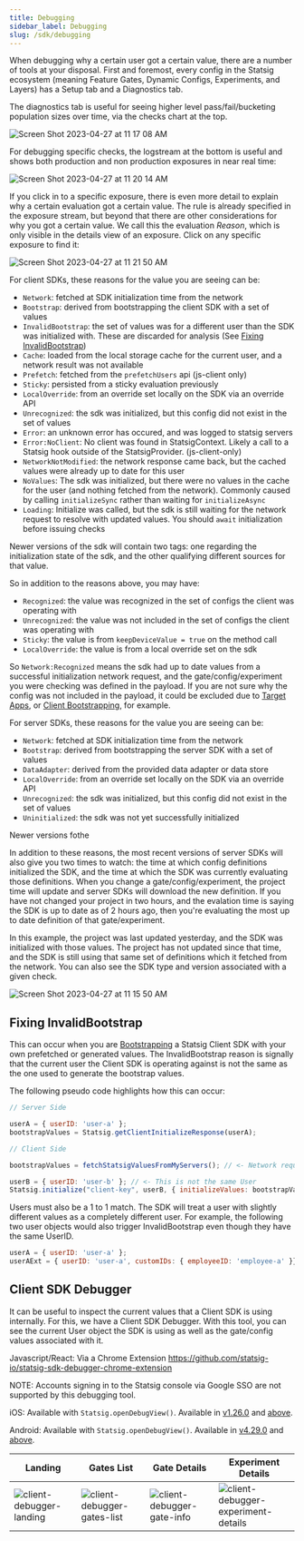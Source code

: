```yaml
---
title: Debugging
sidebar_label: Debugging
slug: /sdk/debugging
---
```


When debugging why a certain user got a certain value, there are a number of tools at your disposal.  First and foremost, every config
in the Statsig ecosystem (meaning Feature Gates, Dynamic Configs, Experiments, and Layers) has a Setup tab and a Diagnostics tab.

The diagnostics tab is useful for seeing higher level pass/fail/bucketing population sizes over time, via the checks chart at the top.

![Screen Shot 2023-04-27 at 11 17 08 AM](https://user-images.githubusercontent.com/74584483/234955649-7ddef621-397a-44e5-b864-fa0abc29310f.png)

For debugging specific checks, the logstream at the bottom is useful and shows both production and non production exposures in near real time:

![Screen Shot 2023-04-27 at 11 20 14 AM](https://user-images.githubusercontent.com/74584483/234956317-e65f7fd3-d87d-4616-b905-ee4df097863e.png)

If you click in to a specific exposure, there is even more detail to explain why a certain evaluation got a certain value.  The rule is already
specified in the exposure stream, but beyond that there are other considerations for why you got a certain value.  We call this the evaluation *Reason*,
which is only visible in the details view of an exposure.  Click on any specific exposure to find it:

![Screen Shot 2023-04-27 at 11 21 50 AM](https://user-images.githubusercontent.com/74584483/234956676-440a9ec1-f54d-4b81-b095-6ccf1327ece4.png)

For client SDKs, these reasons for the value you are seeing can be:

- `Network`: fetched at SDK initialization time from the network
- `Bootstrap`: derived from bootstrapping the client SDK with a set of values
- `InvalidBootstrap`: the set of values was for a different user than the SDK was initialized with. These are discarded for analysis (See [Fixing InvalidBootstrap](#fixing-invalidbootstrap))
- `Cache`: loaded from the local storage cache for the current user, and a network result was not available
- `Prefetch`: fetched from the `prefetchUsers` api (js-client only)
- `Sticky`: persisted from a sticky evaluation previously
- `LocalOverride`: from an override set locally on the SDK via an override API
- `Unrecognized`: the sdk was initialized, but this config did not exist in the set of values
- `Error`: an unknown error has occured, and was logged to statsig servers
- `Error:NoClient`: No client was found in StatsigContext. Likely a call to a Statsig hook outside of the StatsigProvider. (js-client-only)
- `NetworkNotModified`: the network response came back, but the cached values were already up to date for this user
- `NoValues`: The sdk was initialized, but there were no values in the cache for the user (and nothing fetched from the network). Commonly caused by calling `initializeSync` rather than waiting for `initializeAsync`
- `Loading`: Initialize was called, but the sdk is still waiting for the network request to resolve with updated values.  You should `await` initialization before issuing checks

Newer versions of the sdk will contain two tags: one regarding the initialization state of the sdk, and the other qualifying different sources for that value.

So in addition to the reasons above, you may have:

- `Recognized`: the value was recognized in the set of configs the client was operating with
- `Unrecognized`: the value was not included in the set of configs the client was operating with
- `Sticky`: the value is from `keepDeviceValue = true` on the method call
- `LocalOverride`: the value is from a local override set on the sdk

So `Network:Recognized` means the sdk had up to date values from a successful initialization network request, and the gate/config/experiment you were checking was defined in the payload.  If you are not sure why the config was not included in the payload, it could be excluded due to [Target Apps](/sdk-keys/target-apps), or [Client Bootstrapping](/client/concepts/bootstrapping), for example.

For server SDKs, these reasons for the value you are seeing can be:

- `Network`: fetched at SDK initialization time from the network
- `Bootstrap`: derived from bootstrapping the server SDK with a set of values
- `DataAdapter`: derived from the provided data adapter or data store
- `LocalOverride`: from an override set locally on the SDK via an override API
- `Unrecognized`: the sdk was initialized, but this config did not exist in the set of values
- `Uninitialized`: the sdk was not yet successfully initialized

Newer versions fothe 

In addition to these reasons, the most recent versions of server SDKs will also give you two times to watch: the time at which config definitions initialized the SDK,
and the time at which the SDK was currently evaluating those definitions.  When you change a gate/config/experiment, the project time will update
and server SDKs will download the new definition.  If you have not changed your project in two hours, and the evalation time is saying
the SDK is up to date as of 2 hours ago, then you're evaluating the most up to date definition of that gate/experiment.

In this example, the project was last updated yesterday, and the SDK was initialized with those values.  The project has not updated since that time,
and the SDK is still using that same set of definitions which it fetched from the network.  You can also see the SDK type and version associated with a given check.

![Screen Shot 2023-04-27 at 11 15 50 AM](https://user-images.githubusercontent.com/74584483/234955366-0e39adbf-c5a2-4a52-b9bb-ae0df9f15819.png)



## Fixing InvalidBootstrap

This can occur when you are [Bootstrapping](https://docs.statsig.com/search?q=Client+SDK+Bootstrapping) a Statsig Client SDK with your own prefetched or generated values. 
The InvalidBootstrap reason is signally that the current user the Client SDK is operating against is not the same as the one 
used to generate the bootstrap values.

The following pseudo code highlights how this can occur:

```js
// Server Side

userA = { userID: 'user-a' };
bootstrapValues = Statsig.getClientInitializeResponse(userA);

// Client Side

bootstrapValues = fetchStatsigValuesFromMyServers(); // <- Network request that executes the above logic

userB = { userID: 'user-b' }; // <- This is not the same User
Statsig.initialize("client-key", userB, { initializeValues: bootstrapValues });
```


Users must also be a 1 to 1 match. The SDK will treat a user with slightly different values as a completely different user. 
For example, the following two user objects would also trigger InvalidBootstrap even though they have the same UserID.

```js
userA = { userID: 'user-a' };
userAExt = { userID: 'user-a', customIDs: { employeeID: 'employee-a' }};
```


## Client SDK Debugger

It can be useful to inspect the current values that a Client SDK is using internally. For this, we have a Client SDK Debugger.
With this tool, you can see the current User object the SDK is using as well as the gate/config values associated with it.

Javascript/React: Via a Chrome Extension https://github.com/statsig-io/statsig-sdk-debugger-chrome-extension

NOTE: Accounts signing in to the Statsig console via Google SSO are not supported by this debugging tool.

iOS: Available with `Statsig.openDebugView()`. Available in [v1.26.0](https://github.com/statsig-io/ios-sdk/releases/tag/v1.26.0) and [above](https://github.com/statsig-io/ios-sdk/releases).

Android: Available with  `Statsig.openDebugView()`. Available in [v4.29.0](https://github.com/statsig-io/android-sdk/releases/tag/4.29.0) and [above](https://github.com/statsig-io/android-sdk/releases/).

|Landing|Gates List|Gate Details|Experiment Details|
|--|--|--|--|
|![client-debugger-landing](https://github.com/statsig-io/statsig-sdk-debugger-chrome-extension/assets/95646168/fa6d7237-eb47-4f09-896c-696cfd5c956c)|![client-debugger-gates-list](https://github.com/statsig-io/statsig-sdk-debugger-chrome-extension/assets/95646168/161d8f35-a9b8-4ff9-b549-e04d04acac8a)|![client-debugger-gate-info](https://github.com/statsig-io/statsig-sdk-debugger-chrome-extension/assets/95646168/ab15e586-5259-4475-8f5c-018b2ab6e8db)|![client-debugger-experiment-details](https://github.com/statsig-io/statsig-sdk-debugger-chrome-extension/assets/95646168/920a6e8a-eb84-4d37-bf77-bb909a575d58)|
